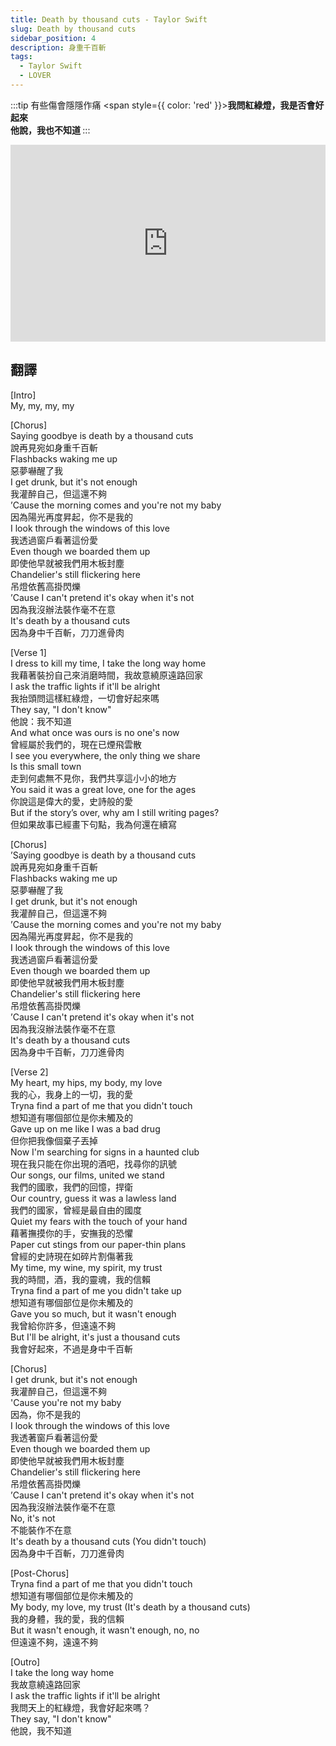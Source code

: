 ---
title: Death by thousand cuts - Taylor Swift
slug: Death by thousand cuts
sidebar_position: 4
description: 身重千百斬
tags:
  - Taylor Swift
  - LOVER
---


:::tip 有些傷會隱隱作痛
<span style={{ color: 'red' }}><b>我問紅綠燈，我是否會好起來<br/>
他說，我也不知道  </b></span>
:::

<iframe width="100%" height="315" src="https://www.youtube.com/embed/GTEFSuFfgnU" title="YouTube video player" frameborder="0" allow="accelerometer; autoplay; clipboard-write; encrypted-media; gyroscope; picture-in-picture; web-share" allowfullscreen></iframe>


## 翻譯
[Intro]  
My, my, my, my  
  
[Chorus]  
Saying goodbye is death by a thousand cuts  
說再見宛如身重千百斬  
Flashbacks waking me up  
惡夢嚇醒了我  
I get drunk, but it's not enough  
我灌醉自己，但這還不夠  
’Cause the morning comes and you're not my baby  
因為陽光再度昇起，你不是我的  
I look through the windows of this love  
我透過窗戶看著這份愛  
Even though we boarded them up  
即使他早就被我們用木板封塵  
Chandelier's still flickering here  
吊燈依舊高掛閃爍  
’Cause I can't pretend it's okay when it's not  
因為我沒辦法裝作毫不在意  
It's death by a thousand cuts  
因為身中千百斬，刀刀進骨肉  
  
[Verse 1]  
I dress to kill my time, I take the long way home  
我藉著裝扮自己來消磨時間，我故意繞原遠路回家  
I ask the traffic lights if it'll be alright  
我抬頭問這樣紅綠燈，一切會好起來嗎  
They say, "I don't know"  
他說：我不知道  
And what once was ours is no one's now  
曾經屬於我們的，現在已煙飛雲散  
I see you everywhere, the only thing we share  
Is this small town  
走到何處無不見你，我們共享這小小的地方  
You said it was a great love, one for the ages  
你說這是偉大的愛，史詩般的愛  
But if the story’s over, why am I still writing pages?  
但如果故事已經畫下句點，我為何還在續寫  
  
[Chorus]  
’Saying goodbye is death by a thousand cuts  
說再見宛如身重千百斬  
Flashbacks waking me up  
惡夢嚇醒了我  
I get drunk, but it's not enough  
我灌醉自己，但這還不夠  
’Cause the morning comes and you're not my baby  
因為陽光再度昇起，你不是我的  
I look through the windows of this love  
我透過窗戶看著這份愛  
Even though we boarded them up  
即使他早就被我們用木板封塵  
Chandelier's still flickering here  
吊燈依舊高掛閃爍  
’Cause I can't pretend it's okay when it's not  
因為我沒辦法裝作毫不在意  
It's death by a thousand cuts  
因為身中千百斬，刀刀進骨肉 
   
[Verse 2]  
My heart, my hips, my body, my love  
我的心，我身上的一切，我的愛  
Tryna find a part of me that you didn't touch  
想知道有哪個部位是你未觸及的  
Gave up on me like I was a bad drug  
但你把我像個棄子丟掉  
Now I'm searching for signs in a haunted club  
現在我只能在你出現的酒吧，找尋你的訊號  
Our songs, our films, united we stand  
我們的國歌，我們的回憶，捍衛  
Our country, guess it was a lawless land  
我們的國家，曾經是最自由的國度  
Quiet my fears with the touch of your hand  
藉著撫摸你的手，安撫我的恐懼  
Paper cut stings from our paper-thin plans  
曾經的史詩現在如碎片割傷著我  
My time, my wine, my spirit, my trust  
我的時間，酒，我的靈魂，我的信賴  
Tryna find a part of me you didn't take up  
想知道有哪個部位是你未觸及的  
Gave you so much, but it wasn't enough  
我曾給你許多，但遠遠不夠  
But I'll be alright, it's just a thousand cuts  
我會好起來，不過是身中千百斬  
  
[Chorus]  
I get drunk, but it's not enough  
我灌醉自己，但這還不夠  
'Cause you're not my baby  
因為，你不是我的  
I look through the windows of this love  
我透著窗戶看著這份愛  
Even though we boarded them up  
即使他早就被我們用木板封塵  
Chandelier's still flickering here  
吊燈依舊高掛閃爍  
’Cause I can't pretend it's okay when it's not  
因為我沒辦法裝作毫不在意  
No, it's not  
不能裝作不在意  
It's death by a thousand cuts (You didn't touch)  
因為身中千百斬，刀刀進骨肉  
  
[Post-Chorus]  
Tryna find a part of me that you didn't touch  
想知道有哪個部位是你未觸及的  
My body, my love, my trust (It's death by a thousand cuts)  
我的身體，我的愛，我的信賴  
But it wasn't enough, it wasn't enough, no, no  
但遠遠不夠，遠遠不夠  
  
[Outro]  
I take the long way home  
我故意繞遠路回家  
I ask the traffic lights if it'll be alright  
我問天上的紅綠燈，我會好起來嗎？  
They say, "I don't know"  
他說，我不知道  
  

